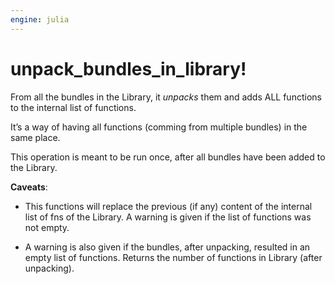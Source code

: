 ```yaml
---
engine: julia
---
```


# unpack_bundles_in_library! {#sec-doc}
    

::: {.callout-note appearance="simple" title="docblock" collapse=false}    

From all the bundles in the Library, it *unpacks* them and adds ALL functions to the internal list of functions.
 
It's a way of having all functions (comming from multiple bundles) in the same place. 
 
This operation is meant to be run once, after all bundles have been added to the Library.
 
**Caveats**: 
 
  * This functions will replace the previous (if any) content of the internal list of fns
of the Library. A warning is given if the list of functions was not empty.
 
  * A warning is also given if the bundles, after unpacking, resulted in an empty list of functions.
Returns the number of functions in Library (after unpacking).
 


:::
    

